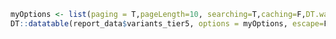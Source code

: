
```r

myOptions <- list(paging = T,pageLength=10, searching=T,caching=F,DT.warn.size=F)
DT::datatable(report_data$variants_tier5, options = myOptions, escape=F, extensions = "Responsive")

```
